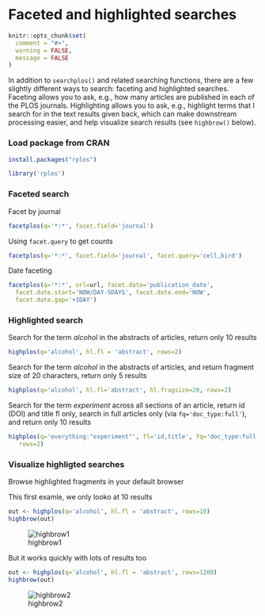 <!--
%\VignetteEngine{knitr::knitr}
%\VignetteIndexEntry{Faceted and highlighted searches}
%\VignetteEncoding{UTF-8}
-->

Faceted and highlighted searches
=====

```r
knitr::opts_chunk$set(
  comment = "#>", 
  warning = FALSE, 
  message = FALSE
)
```

In addition to `searchplos()` and related searching functions, there are a 
few slightly different ways to search: faceting and highlighted searches. 
Faceting allows you to ask, e.g., how many articles are published in each of 
the PLOS journals. Highlighting allows you to ask, e.g., highlight terms that 
I search for in the text results given back, which can make downstream 
processing easier, and help visualize search results (see `highbrow()` below). 

### Load package from CRAN

```r
install.packages("rplos")
```

```r
library('rplos')
```

### Faceted search

Facet by journal

```r
facetplos(q='*:*', facet.field='journal')
```

Using `facet.query` to get counts

```r
facetplos(q='*:*', facet.field='journal', facet.query='cell,bird')
```

Date faceting

```r
facetplos(q='*:*', url=url, facet.date='publication_date',
  facet.date.start='NOW/DAY-5DAYS', facet.date.end='NOW', 
  facet.date.gap='+1DAY')
```

### Highlighted search

Search for the term _alcohol_ in the abstracts of articles, return only 
10 results

```r
highplos(q='alcohol', hl.fl = 'abstract', rows=2)
```

Search for the term _alcohol_ in the abstracts of articles, and return 
fragment size of 20 characters, return only 5 results

```r
highplos(q='alcohol', hl.fl='abstract', hl.fragsize=20, rows=2)
```

Search for the term _experiment_ across all sections of an article, return 
id (DOI) and title fl only, search in full articles only 
(via `fq='doc_type:full'`), and return only 10 results

```r
highplos(q='everything:"experiment"', fl='id,title', fq='doc_type:full',
   rows=2)
```

### Visualize highligted searches

Browse highlighted fragments in your default browser

This first examle, we only looko at 10 results

```r
out <- highplos(q='alcohol', hl.fl = 'abstract', rows=10)
highbrow(out)
```

![highbrow1](figure/highbrow.png)

But it works quickly with lots of results too

```r
out <- highplos(q='alcohol', hl.fl = 'abstract', rows=1200)
highbrow(out)
```

![highbrow2](figure/highbrow_big.png)
